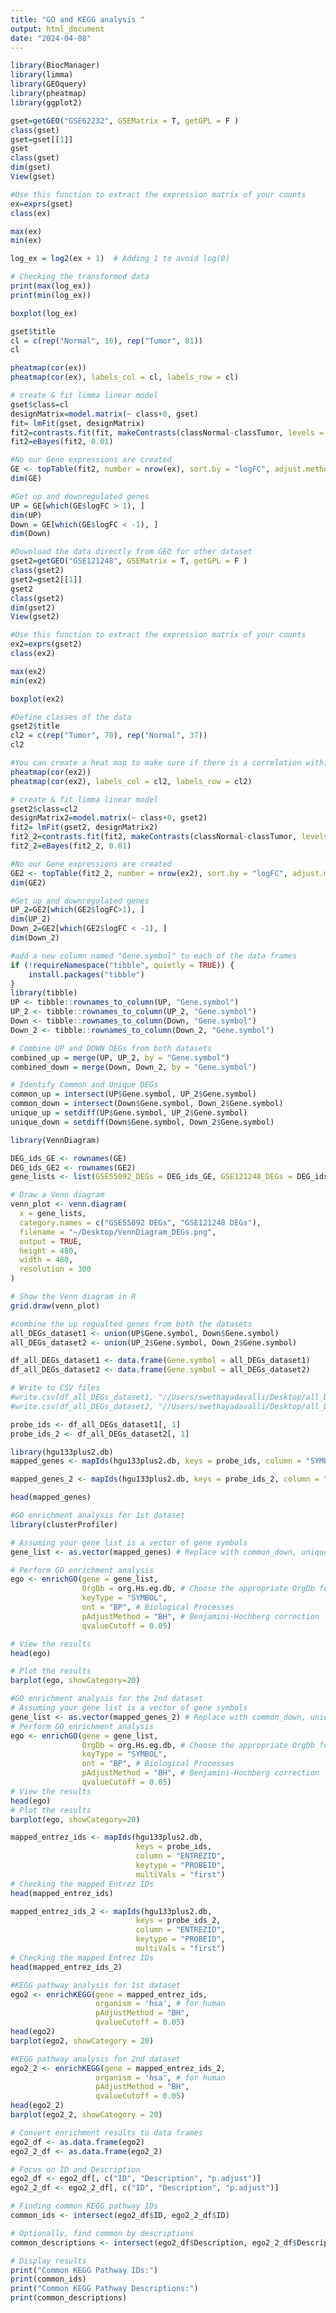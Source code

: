 ```yaml
---
title: "GO and KEGG analysis "
output: html_document
date: "2024-04-08"
---
```


```r
library(BiocManager)
library(limma)
library(GEOquery)
library(pheatmap)
library(ggplot2)
```

```r
gset=getGEO("GSE62232", GSEMatrix = T, getGPL = F )
class(gset)
gset=gset[[1]]
gset
class(gset)
dim(gset)
View(gset)
```

```r
#Use this function to extract the expression matrix of your counts
ex=exprs(gset)
class(ex)
```

```r
max(ex)
min(ex) 
```

```r
log_ex = log2(ex + 1)  # Adding 1 to avoid log(0)

# Checking the transformed data
print(max(log_ex))
print(min(log_ex))
```

```r
boxplot(log_ex)
```

```r
gset$title
cl = c(rep("Normal", 10), rep("Tumor", 81))
cl
```

```r
pheatmap(cor(ex))
pheatmap(cor(ex), labels_col = cl, labels_row = cl)
```

```r
# create & fit limma linear model
gset$class=cl
designMatrix=model.matrix(~ class+0, gset)
fit= lmFit(gset, designMatrix)
fit2=contrasts.fit(fit, makeContrasts(classNormal-classTumor, levels = designMatrix))
fit2=eBayes(fit2, 0.01)
```

```r
#No our Gene expressions are created 
GE <- topTable(fit2, number = nrow(ex), sort.by = "logFC", adjust.method = "BH", p.value = 0.05)
dim(GE)
```

```r
#Get up and downregulated genes 
UP = GE[which(GE$logFC > 1), ]
dim(UP)
Down = GE[which(GE$logFC < -1), ]
dim(Down)
```


```r
#Download the data directly from GEO for other dataset
gset2=getGEO("GSE121248", GSEMatrix = T, getGPL = F )
class(gset2)
gset2=gset2[[1]]
gset2
class(gset2)
dim(gset2)
View(gset2)
```

```r
#Use this function to extract the expression matrix of your counts
ex2=exprs(gset2)
class(ex2)
```

```r
max(ex2)
min(ex2) 
```

```r
boxplot(ex2)
```


```r
#Define classes of the data
gset2$title
cl2 = c(rep("Tumor", 70), rep("Normal", 37))
cl2
```

```r
#You can create a heat map to make sure if there is a correlation within your data
pheatmap(cor(ex2))
pheatmap(cor(ex2), labels_col = cl2, labels_row = cl2)
```


```r
# create & fit limma linear model
gset2$class=cl2
designMatrix2=model.matrix(~ class+0, gset2)
fit2= lmFit(gset2, designMatrix2)
fit2_2=contrasts.fit(fit2, makeContrasts(classNormal-classTumor, levels = designMatrix2))
fit2_2=eBayes(fit2_2, 0.01)
```


```r
#No our Gene expressions are created 
GE2 <- topTable(fit2_2, number = nrow(ex2), sort.by = "logFC", adjust.method = "BH", p.value = 0.05)
dim(GE2)
```


```r
#Get up and downregulated genes
UP_2=GE2[which(GE2$logFC>1), ]
dim(UP_2)
Down_2=GE2[which(GE2$logFC < -1), ]
dim(Down_2)
```

```r
#add a new column named "Gene.symbol" to each of the data frames
if (!requireNamespace("tibble", quietly = TRUE)) {
    install.packages("tibble")
}
library(tibble)
UP <- tibble::rownames_to_column(UP, "Gene.symbol")
UP_2 <- tibble::rownames_to_column(UP_2, "Gene.symbol")
Down <- tibble::rownames_to_column(Down, "Gene.symbol")
Down_2 <- tibble::rownames_to_column(Down_2, "Gene.symbol")
```

```r
# Combine UP and DOWN DEGs from both datasets
combined_up = merge(UP, UP_2, by = "Gene.symbol")
combined_down = merge(Down, Down_2, by = "Gene.symbol")
```

```r
# Identify Common and Unique DEGs
common_up = intersect(UP$Gene.symbol, UP_2$Gene.symbol)
common_down = intersect(Down$Gene.symbol, Down_2$Gene.symbol)
unique_up = setdiff(UP$Gene.symbol, UP_2$Gene.symbol)
unique_down = setdiff(Down$Gene.symbol, Down_2$Gene.symbol)
```

```r
library(VennDiagram)
```

```r
DEG_ids_GE <- rownames(GE)
DEG_ids_GE2 <- rownames(GE2)
gene_lists <- list(GSE55092_DEGs = DEG_ids_GE, GSE121248_DEGs = DEG_ids_GE2)

# Draw a Venn diagram
venn_plot <- venn.diagram(
  x = gene_lists,
  category.names = c("GSE55092 DEGs", "GSE121248 DEGs"),
  filename = "~/Desktop/VennDiagram_DEGs.png",
  output = TRUE,
  height = 480,
  width = 480,
  resolution = 300
)

# Show the Venn diagram in R
grid.draw(venn_plot)
```

```r
#combine the up regualted genes from both the datasets
all_DEGs_dataset1 <- union(UP$Gene.symbol, Down$Gene.symbol)
all_DEGs_dataset2 <- union(UP_2$Gene.symbol, Down_2$Gene.symbol)
```

```r
df_all_DEGs_dataset1 <- data.frame(Gene.symbol = all_DEGs_dataset1)
df_all_DEGs_dataset2 <- data.frame(Gene.symbol = all_DEGs_dataset2)

# Write to CSV files
#write.csv(df_all_DEGs_dataset1, "//Users/swethayadavalli/Desktop/all_DEGs_dataset1.csv", row.names = FALSE, quote = FALSE)
#write.csv(df_all_DEGs_dataset2, "//Users/swethayadavalli/Desktop/all_DEGs_dataset2.csv", row.names = FALSE, quote = FALSE)
```

```r
probe_ids <- df_all_DEGs_dataset1[, 1]
probe_ids_2 <- df_all_DEGs_dataset2[, 1]
```

```r
library(hgu133plus2.db)
mapped_genes <- mapIds(hgu133plus2.db, keys = probe_ids, column = "SYMBOL", keytype = "PROBEID", multiVals = "list")
```

```r
mapped_genes_2 <- mapIds(hgu133plus2.db, keys = probe_ids_2, column = "SYMBOL", keytype = "PROBEID", multiVals = "list")
```
```r
head(mapped_genes)
```

```r
#GO enrichment analysis for 1st dataset 
library(clusterProfiler)

# Assuming your gene list is a vector of gene symbols
gene_list <- as.vector(mapped_genes) # Replace with common_down, unique_up, or unique_down as needed

# Perform GO enrichment analysis
ego <- enrichGO(gene = gene_list, 
                OrgDb = org.Hs.eg.db, # Choose the appropriate OrgDb for your organism
                keyType = "SYMBOL",
                ont = "BP", # Biological Processes
                pAdjustMethod = "BH", # Benjamini-Hochberg correction
                qvalueCutoff = 0.05)

# View the results
head(ego)

# Plot the results
barplot(ego, showCategory=20) 
```
```r
#GO enrichment analysis for the 2nd dataset
# Assuming your gene list is a vector of gene symbols
gene_list <- as.vector(mapped_genes_2) # Replace with common_down, unique_up, or unique_down as needed
# Perform GO enrichment analysis
ego <- enrichGO(gene = gene_list, 
                OrgDb = org.Hs.eg.db, # Choose the appropriate OrgDb for your organism
                keyType = "SYMBOL",
                ont = "BP", # Biological Processes
                pAdjustMethod = "BH", # Benjamini-Hochberg correction
                qvalueCutoff = 0.05)
# View the results
head(ego)
# Plot the results
barplot(ego, showCategory=20) 
```

```r
mapped_entrez_ids <- mapIds(hgu133plus2.db,
                            keys = probe_ids,
                            column = "ENTREZID",
                            keytype = "PROBEID",
                            multiVals = "first")
# Checking the mapped Entrez IDs
head(mapped_entrez_ids)
```


```r
mapped_entrez_ids_2 <- mapIds(hgu133plus2.db,
                            keys = probe_ids_2,
                            column = "ENTREZID",
                            keytype = "PROBEID",
                            multiVals = "first")
# Checking the mapped Entrez IDs
head(mapped_entrez_ids_2)
```

```r
#KEGG pathway analysis for 1st dataset
ego2 <- enrichKEGG(gene = mapped_entrez_ids, 
                   organism = 'hsa', # for human
                   pAdjustMethod = "BH", 
                   qvalueCutoff = 0.05)
head(ego2)
barplot(ego2, showCategory = 20)
```
```r
#KEGG pathway analysis for 2nd dataset
ego2_2 <- enrichKEGG(gene = mapped_entrez_ids_2, 
                   organism = 'hsa', # for human
                   pAdjustMethod = "BH", 
                   qvalueCutoff = 0.05)
head(ego2_2)
barplot(ego2_2, showCategory = 20)
```
```r
# Convert enrichment results to data frames
ego2_df <- as.data.frame(ego2)
ego2_2_df <- as.data.frame(ego2_2)

# Focus on ID and Description
ego2_df <- ego2_df[, c("ID", "Description", "p.adjust")]
ego2_2_df <- ego2_2_df[, c("ID", "Description", "p.adjust")]
```

```r
# Finding common KEGG pathway IDs
common_ids <- intersect(ego2_df$ID, ego2_2_df$ID)

# Optionally, find common by descriptions
common_descriptions <- intersect(ego2_df$Description, ego2_2_df$Description)

# Display results
print("Common KEGG Pathway IDs:")
print(common_ids)
print("Common KEGG Pathway Descriptions:")
print(common_descriptions)
```






